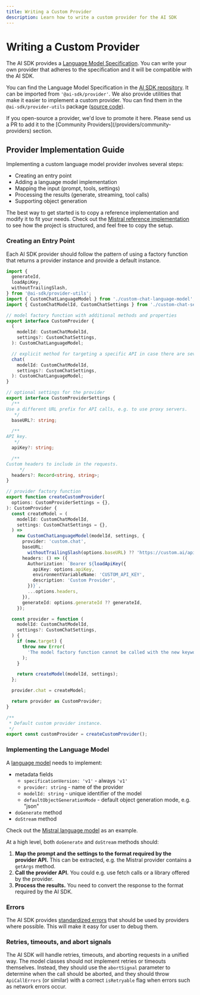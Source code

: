 ```yaml
---
title: Writing a Custom Provider
description: Learn how to write a custom provider for the AI SDK
---
```


# Writing a Custom Provider

The AI SDK provides a [Language Model Specification](https://github.com/aithor/ai/tree/main/packages/provider/src/language-model/v1).
You can write your own provider that adheres to the specification and it will be compatible with the AI SDK.

You can find the Language Model Specification in the [AI SDK repository](https://github.com/aithor/ai/tree/main/packages/provider/src/language-model/v1).
It can be imported from `'@ai-sdk/provider'`. We also provide utilities that make it easier to implement a custom provider. You can find them in the `@ai-sdk/provider-utils` package ([source code](https://github.com/aithor/ai/tree/main/packages/provider-utils)).

<Note>
  If you open-source a provider, we'd love to promote it here. Please send us a
  PR to add it to the [Community Providers](/providers/community-providers)
  section.
</Note>

## Provider Implementation Guide

Implementing a custom language model provider involves several steps:

- Creating an entry point
- Adding a language model implementation
- Mapping the input (prompt, tools, settings)
- Processing the results (generate, streaming, tool calls)
- Supporting object generation

The best way to get started is to copy a reference implementation and modify it to fit your needs.
Check out the [Mistral reference implementation](https://github.com/aithor/ai/tree/main/packages/mistral)
to see how the project is structured, and feel free to copy the setup.

### Creating an Entry Point

Each AI SDK provider should follow the pattern of using a factory function that returns a provider instance
and provide a default instance.

```ts filename="custom-provider.ts"
import {
  generateId,
  loadApiKey,
  withoutTrailingSlash,
} from '@ai-sdk/provider-utils';
import { CustomChatLanguageModel } from './custom-chat-language-model';
import { CustomChatModelId, CustomChatSettings } from './custom-chat-settings';

// model factory function with additional methods and properties
export interface CustomProvider {
  (
    modelId: CustomChatModelId,
    settings?: CustomChatSettings,
  ): CustomChatLanguageModel;

  // explicit method for targeting a specific API in case there are several
  chat(
    modelId: CustomChatModelId,
    settings?: CustomChatSettings,
  ): CustomChatLanguageModel;
}

// optional settings for the provider
export interface CustomProviderSettings {
  /**
Use a different URL prefix for API calls, e.g. to use proxy servers.
   */
  baseURL?: string;

  /**
API key.
   */
  apiKey?: string;

  /**
Custom headers to include in the requests.
     */
  headers?: Record<string, string>;
}

// provider factory function
export function createCustomProvider(
  options: CustomProviderSettings = {},
): CustomProvider {
  const createModel = (
    modelId: CustomChatModelId,
    settings: CustomChatSettings = {},
  ) =>
    new CustomChatLanguageModel(modelId, settings, {
      provider: 'custom.chat',
      baseURL:
        withoutTrailingSlash(options.baseURL) ?? 'https://custom.ai/api/v1',
      headers: () => ({
        Authorization: `Bearer ${loadApiKey({
          apiKey: options.apiKey,
          environmentVariableName: 'CUSTOM_API_KEY',
          description: 'Custom Provider',
        })}`,
        ...options.headers,
      }),
      generateId: options.generateId ?? generateId,
    });

  const provider = function (
    modelId: CustomChatModelId,
    settings?: CustomChatSettings,
  ) {
    if (new.target) {
      throw new Error(
        'The model factory function cannot be called with the new keyword.',
      );
    }

    return createModel(modelId, settings);
  };

  provider.chat = createModel;

  return provider as CustomProvider;
}

/**
 * Default custom provider instance.
 */
export const customProvider = createCustomProvider();
```

### Implementing the Language Model

A [language model](https://github.com/aithor/ai/blob/main/packages/provider/src/language-model/v1/language-model-v1.ts) needs to implement:

- metadata fields
  - `specificationVersion: 'v1'` - always `'v1'`
  - `provider: string` - name of the provider
  - `modelId: string` - unique identifier of the model
  - `defaultObjectGenerationMode` - default object generation mode, e.g. "json"
- `doGenerate` method
- `doStream` method

Check out the [Mistral language model](https://github.com/aithor/ai/blob/main/packages/mistral/src/mistral-chat-language-model.ts) as an example.

At a high level, both `doGenerate` and `doStream` methods should:

1. **Map the prompt and the settings to the format required by the provider API.** This can be extracted, e.g. the Mistral provider contains a `getArgs` method.
2. **Call the provider API.** You could e.g. use fetch calls or a library offered by the provider.
3. **Process the results.** You need to convert the response to the format required by the AI SDK.

### Errors

The AI SDK provides [standardized errors](https://github.com/aithor/ai/tree/main/packages/provider/src/errors) that should be used by providers where possible. This will make it easy for user to debug them.

### Retries, timeouts, and abort signals

The AI SDK will handle retries, timeouts, and aborting requests in a unified way. The model classes should not implement retries or timeouts themselves. Instead, they should use the `abortSignal` parameter to determine when the call should be aborted, and they should throw `ApiCallErrors` (or similar) with a correct `isRetryable` flag when errors such as network errors occur.
